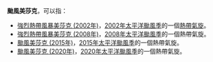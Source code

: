 {{NoteTA
|G1=TyphoonNew
|G2=TyphoonOld
|G3=Weather
}}
'''颱風美莎克'''，可以指：

*[[強烈熱帶風暴美莎克_(2002年)|強烈熱帶風暴美莎克 (2002年)]]，[[2002年太平洋颱風季|2002年太平洋颱風季]]的一個[[熱帶氣旋|熱帶氣旋]]。
*[[強烈熱帶風暴美莎克_(2008年)|強烈熱帶風暴美莎克 (2008年)]]，[[2008年太平洋颱風季|2008年太平洋颱風季]]的一個熱帶氣旋。
*[[颱風美莎克_(2015年)|颱風美莎克 (2015年)]]，[[2015年太平洋颱風季|2015年太平洋颱風季]]的一個熱帶氣旋。
*[[颱風美莎克_(2020年)|颱風美莎克 (2020年)]]，[[2020年太平洋颱風季|2020年太平洋颱風季]]的一個熱帶氣旋。

{{消歧义|cat=热带气旋消歧义}}

{{start box}}
{{succession box|[[颱風巴威|巴威]]|[[颱風海神|海神]]|太平洋颱風季名稱|美莎克}}
{{end box}}

{{太平洋颱風季熱帶氣旋名單}}
